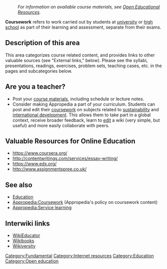 {{topic header| default.png |Coursework}}

:''For information on available course materials, see [[Open Educational Resources]].''

'''Coursework''' refers to work carried out by students at [[university]] or [[high school]] as part of their learning and assessment, separate from their exams.

==Description of this area==

This area categorizes course related content, and provides links to other valuable sources (see "External links," below).  Please see the syllabi, presentations, readings, exercises, problem sets, teaching cases, etc. in the pages and subcategories below.

==Are you a teacher?==

* Post your [[course materials]], including schedule or lecture notes.
* Consider making Appropedia a part of your curriculum.  Students can post and edit their [[coursework]] on subjects related to [[sustainability]] and [[international development]]. This allows them to take part in a global context, receive broader feedback, learn to [[Help:Contents|edit]] a wiki (very simple, but useful) and more easily collaborate with peers.

==Valuable Resources for Online Education==
* https://www.coursera.org/
* http://contentwritings.com/services/essay-writing/
* https://www.edx.org/
* http://www.assignmentspree.co.uk/

==See also==

*[[Education]]
*[[Appropedia:Coursework]] (Appropedia's policy on coursework content)
*[[Appropedia:Service learning]]

== Interwiki links ==

* [[WikiEducator:|WikiEducator]]
* [[Wikibooks:|Wikibooks]]
* [[Wikiversity:|Wikiversity]]


[[Category:Fundamental]]
[[Category:Internet resources]]
[[Category:Education]]
[[Category:Open education]]